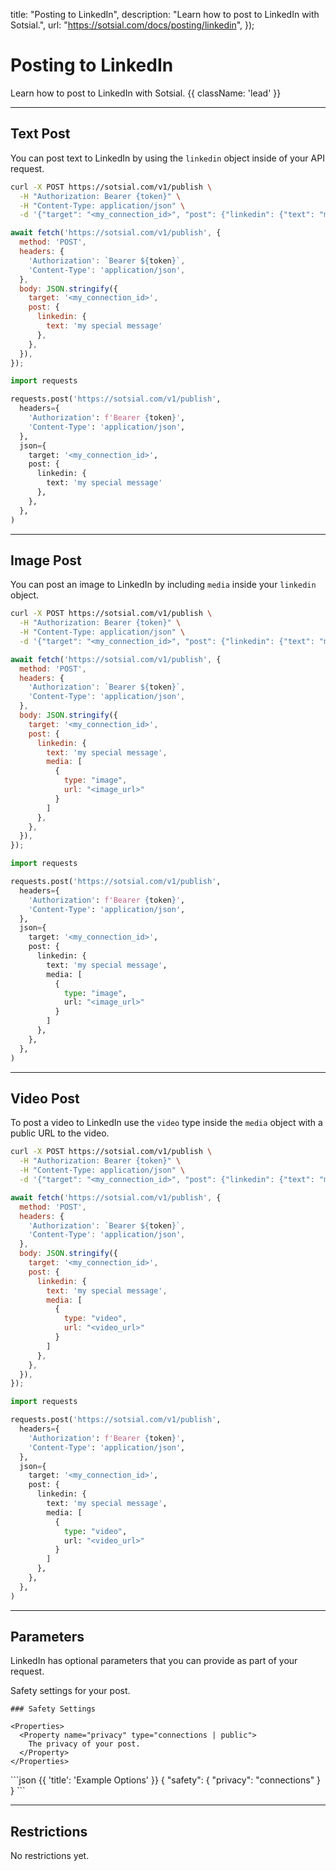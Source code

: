 
  title: "Posting to LinkedIn",
  description:
    "Learn how to post to LinkedIn with Sotsial.",
  url: "https://sotsial.com/docs/posting/linkedin",
});

# Posting to LinkedIn

Learn how to post to LinkedIn with Sotsial. {{ className: 'lead' }}

<hr />

## Text Post

You can post text to LinkedIn by using the `linkedin` object inside of your API request.

<CodeGroup tag="POST" label="/v1/publish">

```bash {{ title: 'cURL' }}
curl -X POST https://sotsial.com/v1/publish \
  -H "Authorization: Bearer {token}" \
  -H "Content-Type: application/json" \
  -d '{"target": "<my_connection_id>", "post": {"linkedin": {"text": "my special message"}}}'
```

```js
await fetch('https://sotsial.com/v1/publish', {
  method: 'POST',
  headers: {
    'Authorization': `Bearer ${token}`,
    'Content-Type': 'application/json',
  },
  body: JSON.stringify({
    target: '<my_connection_id>',
    post: {
      linkedin: {
        text: 'my special message'
      },
    },
  }),
});
```

```python
import requests

requests.post('https://sotsial.com/v1/publish',
  headers={
    'Authorization': f'Bearer {token}',
    'Content-Type': 'application/json',
  },
  json={
    target: '<my_connection_id>',
    post: {
      linkedin: {
        text: 'my special message'
      },
    },
  },
)
```

</CodeGroup>

<hr />

## Image Post

You can post an image to LinkedIn by including `media` inside your `linkedin` object.

<CodeGroup tag="POST" label="/v1/publish">

```bash {{ title: 'cURL' }}
curl -X POST https://sotsial.com/v1/publish \
  -H "Authorization: Bearer {token}" \
  -H "Content-Type: application/json" \
  -d '{"target": "<my_connection_id>", "post": {"linkedin": {"text": "my special message", "media": [{"type": "image", "url": "<image_url>"}]}}}'
```

```js
await fetch('https://sotsial.com/v1/publish', {
  method: 'POST',
  headers: {
    'Authorization': `Bearer ${token}`,
    'Content-Type': 'application/json',
  },
  body: JSON.stringify({
    target: '<my_connection_id>',
    post: {
      linkedin: {
        text: 'my special message',
        media: [
          {
            type: "image",
            url: "<image_url>"
          }
        ]
      },
    },
  }),
});
```

```python
import requests

requests.post('https://sotsial.com/v1/publish',
  headers={
    'Authorization': f'Bearer {token}',
    'Content-Type': 'application/json',
  },
  json={
    target: '<my_connection_id>',
    post: {
      linkedin: {
        text: 'my special message',
        media: [
          {
            type: "image",
            url: "<image_url>"
          }
        ]
      },
    },
  },
)
```

</CodeGroup>

<hr />

## Video Post

To post a video to LinkedIn use the `video` type inside the `media` object with a public URL to the video.

<CodeGroup tag="POST" label="/v1/publish">

```bash {{ title: 'cURL' }}
curl -X POST https://sotsial.com/v1/publish \
  -H "Authorization: Bearer {token}" \
  -H "Content-Type: application/json" \
  -d '{"target": "<my_connection_id>", "post": {"linkedin": {"text": "my special message", "media": [{"type": "video", "url": "<video_url>"}]}}}'
```

```js
await fetch('https://sotsial.com/v1/publish', {
  method: 'POST',
  headers: {
    'Authorization': `Bearer ${token}`,
    'Content-Type': 'application/json',
  },
  body: JSON.stringify({
    target: '<my_connection_id>',
    post: {
      linkedin: {
        text: 'my special message',
        media: [
          {
            type: "video",
            url: "<video_url>"
          }
        ]
      },
    },
  }),
});
```

```python
import requests

requests.post('https://sotsial.com/v1/publish',
  headers={
    'Authorization': f'Bearer {token}',
    'Content-Type': 'application/json',
  },
  json={
    target: '<my_connection_id>',
    post: {
      linkedin: {
        text: 'my special message',
        media: [
          {
            type: "video",
            url: "<video_url>"
          }
        ]
      },
    },
  },
)
```

</CodeGroup>

<hr />

## Parameters

LinkedIn has optional parameters that you can provide as part of your request.

<Row>
  <Col>
    <Properties>
      <Property name="safety">
        Safety settings for your post.
      </Property>
    </Properties>

    ### Safety Settings

    <Properties>
      <Property name="privacy" type="connections | public">
        The privacy of your post.
      </Property>
    </Properties>
  </Col>
  <Col sticky>
    ```json {{ 'title': 'Example Options' }}
    {
      "safety": {
        "privacy": "connections"
      }
    }
    ```
  </Col>
</Row>

<hr />

## Restrictions

<Tip>
  No restrictions yet.
</Tip>
